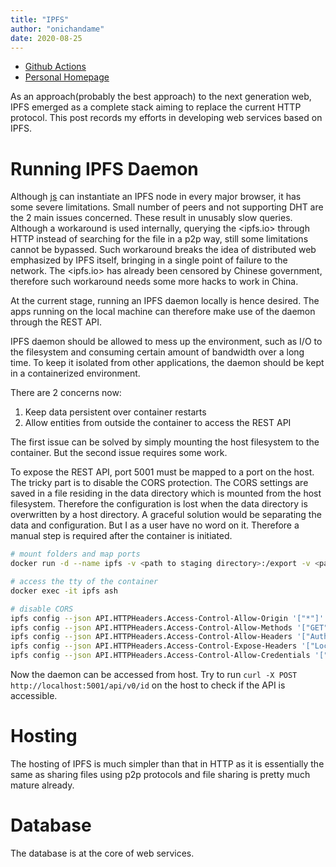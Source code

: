```yaml
---
title: "IPFS"
author: "onichandame"
date: 2020-08-25
---
```


<!-- vim-markdown-toc GFM -->

- [Github Actions](#github-actions)
- [Personal Homepage](#personal-homepage)

<!-- vim-markdown-toc -->

As an approach(probably the best approach) to the next generation web, IPFS emerged as a complete stack aiming to replace the current HTTP protocol. This post records my efforts in developing web services based on IPFS.

# Running IPFS Daemon

Although [js][js] can instantiate an IPFS node in every major browser, it has some severe limitations. Small number of peers and not supporting DHT are the 2 main issues concerned. These result in unusably slow queries. Although a workaround is used internally, querying the <ipfs.io> through HTTP instead of searching for the file in a p2p way, still some limitations cannot be bypassed. Such workaround breaks the idea of distributed web emphasized by IPFS itself, bringing in a single point of failure to the network. The <ipfs.io> has already been censored by Chinese government, therefore such workaround needs some more hacks to work in China.

At the current stage, running an IPFS daemon locally is hence desired. The apps running on the local machine can therefore make use of the daemon through the REST API.

IPFS daemon should be allowed to mess up the environment, such as I/O to the filesystem and consuming certain amount of bandwidth over a long time. To keep it isolated from other applications, the daemon should be kept in a containerized environment.

There are 2 concerns now:

1. Keep data persistent over container restarts
2. Allow entities from outside the container to access the REST API

The first issue can be solved by simply mounting the host filesystem to the container. But the second issue requires some work.

To expose the REST API, port 5001 must be mapped to a port on the host. The tricky part is to disable the CORS protection. The CORS settings are saved in a file residing in the data directory which is mounted from the host filesystem. Therefore the configuration is lost when the data directory is overwritten by a host directory. A graceful solution would be separating the data and configuration. But I as a user have no word on it. Therefore a manual step is required after the container is initiated.

```bash
# mount folders and map ports
docker run -d --name ipfs -v <path to staging directory>:/export -v <path to data directory>:/data/ipfs --restart always -p 4001:4001 -p 8080:8080 -p 5001:5001 onichandame/ipfs:latest

# access the tty of the container
docker exec -it ipfs ash

# disable CORS
ipfs config --json API.HTTPHeaders.Access-Control-Allow-Origin '["*"]'
ipfs config --json API.HTTPHeaders.Access-Control-Allow-Methods '["GET", "POST"]'
ipfs config --json API.HTTPHeaders.Access-Control-Allow-Headers '["Authorization"]'
ipfs config --json API.HTTPHeaders.Access-Control-Expose-Headers '["Location"]'
ipfs config --json API.HTTPHeaders.Access-Control-Allow-Credentials '["true"]'
```

Now the daemon can be accessed from host. Try to run `curl -X POST http://localhost:5001/api/v0/id` on the host to check if the API is accessible.

# Hosting

The hosting of IPFS is much simpler than that in HTTP as it is essentially the same as sharing files using p2p protocols and file sharing is pretty much mature already.

# Database

The database is at the core of web services.

[js]: https://github.com/ipfs/js-ipfs
